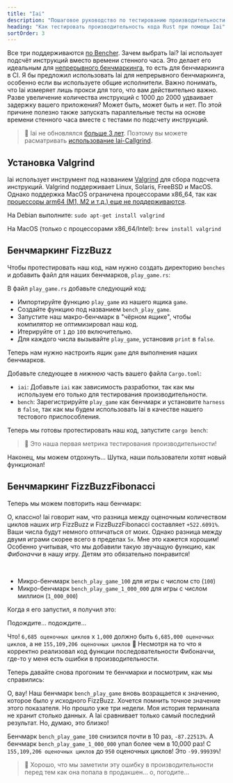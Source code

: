 ```yaml
---
title: "Iai"
description: "Пошаговое руководство по тестированию производительности кода Rust при помощи Iai"
heading: "Как тестировать производительность кода Rust при помощи Iai"
sortOrder: 3
---
```



<Benchmarking />

<FizzBuzzRust />

<StepByStepRust />

<MicroVsMacro />

<BenchmarkingRust />

Все три поддерживаются [по Bencher](/ru/docs/explanation/adapters/). Зачем выбрать Iai? 
Iai использует подсчёт инструкций вместо времени стенного часа. 
Это делает его идеальным для [непрерывного бенчмаркинга](/ru/docs/explanation/continuous-benchmarking/), то есть для бенчмаркинга в CI. 
Я бы предложил использовать Iai для непрерывного бенчмаркинга, особенно если вы используете общие исполнители. 
Важно понимать, что Iai измеряет лишь прокси для того, что вам действительно важно. 
Разве увеличение количества инструкций с 1000 до 2000 удваивает задержку вашего приложения? 
Может быть, может быть и нет. 
По этой причине полезно также запускать параллельные тесты на основе времени стенного часа вместе с тестами по подсчету инструкций.

> 🐰 Iai не обновлялся [больше 3 лет](https://github.com/bheisler/iai/commits/main/). Поэтому вы можете расматривать [использование Iai-Callgrind](/ru/docs/explanation/adapters/#-rust-iai-callgrind).

## Установка Valgrind

Iai использует инструмент под названием [Valgrind](https://valgrind.org/) для сбора подсчета инструкций.
Valgrind поддерживает Linux, Solaris, FreeBSD и MacOS.
Однако поддержка MacOS ограничена процессорами x86_64, так как [процессоры arm64 (M1, M2 и т.д.) еще не поддерживаются](https://github.com/LouisBrunner/valgrind-macos/issues/56).

На Debian выполните: `sudo apt-get install valgrind`

На MacOS (только с процессорами x86_64/Intel): `brew install valgrind`

<FizzBuzzRefactor />

## Бенчмаркинг FizzBuzz

Чтобы протестировать наш код, нам нужно создать директорию `benches` и добавить файл для наших бенчмарков, `play_game.rs`:

<GameBenchesTree />

В файл `play_game.rs` добавьте следующий код:

<FizzBuzzRefactorBenchesCode />

- Импортируйте функцию `play_game` из нашего ящика `game`.
- Создайте функцию под названием `bench_play_game`.
- Запустите наш макро-бенчмарк в "чёрном ящике", чтобы компилятор не оптимизировал наш код.
- Итерируйте от `1` до `100` включительно.
- Для каждого числа вызывайте `play_game`, установив `print` в `false`.

Теперь нам нужно настроить ящик `game` для выполнения наших бенчмарков.

Добавьте следующее в _нижнюю_ часть вашего файла `Cargo.toml`:

<GameCargoToml />

- `iai`: Добавьте `iai` как зависимость разработки, так как мы используем его только для тестирования производительности.
- `bench`: Зарегистрируйте `play_game` как бенчмарк и установите `harness` в `false`, так как мы будем использовать Iai в качестве нашего тестового приспособления.

Теперь мы готовы протестировать наш код, запустите `cargo bench`:

<BenchPlayGameOutput />

> 🐰 Это наша первая метрика тестирования производительности!

Наконец, мы можем отдохнуть...
Шутка, наши пользователи хотят новый функционал!

<FizzBuzzFibonacciRust>
  <PlayGameRustCode />
</FizzBuzzFibonacciRust>

## Бенчмаркинг FizzBuzzFibonacci

Теперь мы можем повторить наш бенчмарк:

<BenchPlayGameFibonacciOutput />

О, классно! Iai говорит нам, что разница между оценочным количеством циклов наших игр FizzBuzz и FizzBuzzFibonacci составляет `+522.6091%`.
Ваши числа будут немного отличаться от моих.
Однако разница между двумя играми скорее всего в пределах `5x`.
Мне это кажется хорошим! Особенно учитывая, что мы добавили такую звучащую функцию, как _Фибоначчи_ в нашу игру.
Детям это обязательно понравится!

<FizzBuzzFibonacciOpenRust>
  <FizzBuzzFibonacciOpenRustCode />
</FizzBuzzFibonacciOpenRust>

<TheEnd />

<br />

<OnFire />

<BenchPlayGameOnFireCode />

- Микро-бенчмарк `bench_play_game_100` для игры с числом сто (`100`)
- Микро-бенчмарк `bench_play_game_1_000_000` для игры с числом миллион (`1_000_000`)

Когда я его запустил, я получил это:

<BenchPlayGameOnFireOutputStart />

Подождите... подождите...

<BenchPlayGameOnFireOutput />

Что! `6,685 оценочных циклов` x `1,000` должно быть `6,685,000 оценочных циклов`, а не `155,109,206 оценочных циклов` 🤯
Несмотря на то что я корректно реализовал код функции последовательности Фибоначчи, где-то у меня есть ошибки в производительности.

<FizzBuzzFibonacciFixRust />

Теперь давайте снова прогоним те бенчмарки и посмотрим, как мы справились:

<BenchPlayGameFixOutput />

О, вау! Наш бенчмарк `bench_play_game` вновь возращается к значению, которое было у исходного FizzBuzz.
Хочется помнить точное значение этого показателя. Но прошло уже три недели.
Моя история терминала не хранит столько данных.
А Iai сравнивает только самый последний результат.
Но, думаю, это близко!

Бенчмарк `bench_play_game_100` снизился почти в 10 раз, `-87.22513%`.
А бенчмарк `bench_play_game_1_000_000` упал более чем в 10,000 раз! С `155,109,206 оценочных циклов` до `950` оценочных циклов!
Это `-99.99939%`!

> 🐰 Хорошо, что мы заметили эту ошибку в производительности перед тем как она попала в продакшен... о, погодите... 

<CatchInCi />

<CatchInCiOutput />

<CatchInCiPlot />

<CatchInCiPlotRustBench title="Как провести тестирование производительности Rust с Iai" />

<BencherFooter />
